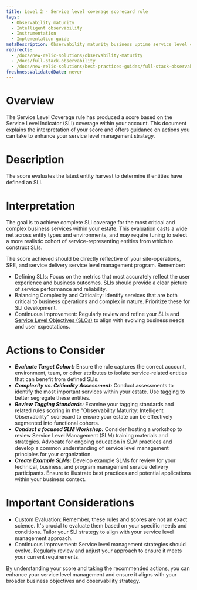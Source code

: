 ```yaml
---
title: Level 2 - Service level coverage scorecard rule
tags:
  - Observability maturity
  - Intelligent observability
  - Instrumentation
  - Implementation guide
metaDescription: Observability maturity business uptime service level coverage
redirects:
  - /docs/new-relic-solutions/observability-maturity
  - /docs/full-stack-observability
  - /docs/new-relic-solutions/best-practices-guides/full-stack-observability
freshnessValidatedDate: never
---
```


# Overview

The Service Level Coverage rule has produced a score based on the Service Level Indicator (SLI) coverage within your account. This document explains the interpretation of your score and offers guidance on actions you can take to enhance your service level management strategy.

# Description

The score evaluates the latest entity harvest to determine if entities have defined an SLI.

# Interpretation

The goal is to achieve complete SLI coverage for the most critical and complex business services within your estate. This evaluation casts a wide net across entity types and environments, and may require tuning to select a more realistic cohort of service-representing entities from which to construct SLIs.

The score achieved should be directly reflective of your site-operations, SRE, and service delivery service level management program. Remember:

* Defining SLIs: Focus on the metrics that most accurately reflect the user experience and business outcomes. SLIs should provide a clear picture of service performance and reliability.
* Balancing Complexity and Criticality: Identify services that are both critical to business operations and complex in nature. Prioritize these for SLI development.
* Continuous Improvement: Regularly review and refine your SLIs and [Service Level Objectives (SLOs)](/docs/new-relic-solutions/observability-maturity/uptime-performance-reliability/slm-implementation-guide/) to align with evolving business needs and user expectations.

# Actions to Consider

- ***Evaluate Target Cohort:*** Ensure the rule captures the correct account, environment, team, or other attributes to isolate service-related entities that can benefit from defined SLIs.
- ***Complexity vs. Criticality Assessment:*** Conduct assessments to identify the most important services within your estate. Use tagging to better segregate these entities.
- ***Review Tagging Standards:*** Examine your tagging standards and related rules scoring in the "Observability Maturity: Intelligent Observability" scorecard to ensure your estate can be effectively segmented into functional cohorts.
- ***Conduct a focused SLM Workshop:*** Consider hosting a workshop to review Service Level Management (SLM) training materials and strategies. Advocate for ongoing education in SLM practices and develop a common understanding of service level management principles for your organization. 
- ***Create Example SLMs:*** Develop example SLMs for review for your technical, business, and program management service delivery participants. Ensure to illustrate best practices and potential applications within your business context.

# Important Considerations

* Custom Evaluation: Remember, these rules and scores are not an exact science. It's crucial to evaluate them based on your specific needs and conditions. Tailor your SLI strategy to align with your service level management approach.
* Continuous Improvement: Service level management strategies should evolve. Regularly review and adjust your approach to ensure it meets your current requirements.

By understanding your score and taking the recommended actions, you can enhance your service level management and ensure it aligns with your broader business objectives and observability strategy.
